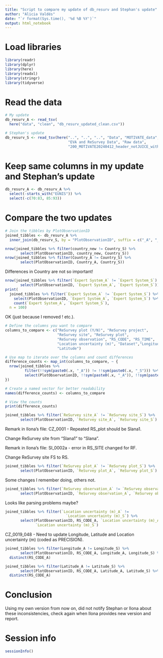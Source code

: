 ```yaml
---
title: "Script to compare my update of db_resurv and Stephan's update"
author: "Alicia Valdés"
date: "`r format(Sys.time(), '%d %B %Y')`"
output: html_notebook
---
```


# Load libraries

```r
library(readr)
library(dplyr)
library(here)
library(readxl)
library(stringr)
library(tidyverse)
```

# Read the data

```r
# My update
db_resurv_A <- read_tsv(
  here("data", "clean", "db_resurv_updated_clean.csv"))

# Stephan's update
db_resurv_S <- read_tsv(here("..", "..", "..", "Data", "MOTIVATE_data", "Data",
                             "EVA and ReSurvey Data", "Raw data",
                             "200_MOTIVATE20240412_header_notJUICE_with_precise_coordinates.csv"))
```

# Keep same columns in my update and Stephan's update

```r
db_resurv_A <- db_resurv_A %>%
  select(-starts_with("EUNIS")) %>%
  select(-c(70:83, 85:93))
```

# Compare the two updates

```r
# Join the tibbles by PlotObservationID
joined_tibbles <- db_resurv_A %>%
  inner_join(db_resurv_S, by = "PlotObservationID", suffix = c("_A", "_S"))
```

```r
nrow(joined_tibbles %>% filter(country_new != Country_S) %>%
       select(PlotObservationID, country_new, Country_S))
nrow(joined_tibbles %>% filter(Country_A != Country_S) %>%
       select(PlotObservationID, Country_A, Country_S))
```

Differences in Country are not so important!

```r
nrow(joined_tibbles %>% filter(`Expert System_A` != `Expert System_S`) %>%
       select(PlotObservationID, `Expert System_A`, `Expert System_S`))
print(
  joined_tibbles %>% filter(`Expert System_A` != `Expert System_S`) %>%
    select(PlotObservationID, `Expert System_A`, `Expert System_S`) %>%
    count(`Expert System_A`, `Expert System_S`),
  n = 100)
```

OK (just because I removed ! etc.).

```r
# Define the columns you want to compare
columns_to_compare <- c("ReSurvey plot (Y/N)", "ReSurvey project",
                        "ReSurvey site", "ReSurvey plot",
                        "ReSurvey observation", "RS_CODE", "RS_TIME",
                        "Location uncertainty (m)", "Dataset","Longitude",
                        "Latitude")

# Use map to iterate over the columns and count differences
difference_counts <- map_int(columns_to_compare, ~ {
  nrow(joined_tibbles %>%
         filter(!!sym(paste0(.x, "_A")) != !!sym(paste0(.x, "_S"))) %>%
         select(PlotObservationID, !!sym(paste0(.x, "_A")), !!sym(paste0(.x, "_S"))))
})

# Create a named vector for better readability
names(difference_counts) <- columns_to_compare

# View the counts
print(difference_counts)
```

```r
joined_tibbles %>% filter(`ReSurvey site_A` != `ReSurvey site_S`) %>%
       select(PlotObservationID, `ReSurvey site_A`, `ReSurvey site_S`)
```

Remark in Ilona's file: CZ_0001 - Repeated RS_plot should be Slana1.

Change ReSurvey site from "Slana1" to "Slana".

Remark in Ilona's file: SI_0002a - error in RS_SITE changed for RF.

Change ReSurvey site FS to RS.

```r
joined_tibbles %>% filter(`ReSurvey plot_A` != `ReSurvey plot_S`) %>%
       select(PlotObservationID, `ReSurvey plot_A`, `ReSurvey plot_S`)
```

Some changes I remember doing, others not.

```r
joined_tibbles %>% filter(`ReSurvey observation_A` != `ReSurvey observation_S`) %>%
       select(PlotObservationID, `ReSurvey observation_A`, `ReSurvey observation_S`)
```

Looks like parsing problems maybe?

```r
joined_tibbles %>% filter(`Location uncertainty (m)_A` !=
                            `Location uncertainty (m)_S`) %>%
       select(PlotObservationID, RS_CODE_A, `Location uncertainty (m)_A`,
              `Location uncertainty (m)_S`)
```

CZ_0019_048 - Need to update Longitude, Latitude and Location uncertainty (m) (coded as PRECISION).

```r
joined_tibbles %>% filter(Longitude_A != Longitude_S) %>%
       select(PlotObservationID, RS_CODE_A, Longitude_A, Longitude_S) %>%
  distinct(RS_CODE_A)
```

```r
joined_tibbles %>% filter(Latitude_A != Latitude_S) %>%
       select(PlotObservationID, RS_CODE_A, Latitude_A, Latitude_S) %>%
  distinct(RS_CODE_A)
```

# Conclusion

Using my own version from now on, did not notify Stephan or Ilona about these inconsistencies, check again when Ilona provides new version and report.

# Session info

```r
sessionInfo()
```